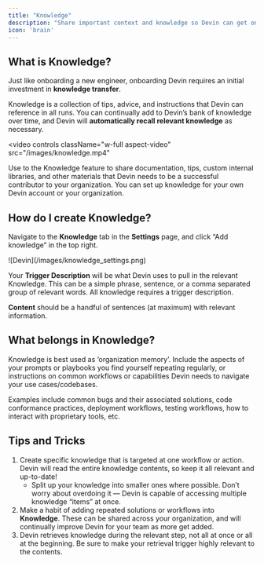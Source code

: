 ```yaml
---
title: "Knowledge"
description: "Share important context and knowledge so Devin can get onboarded faster"
icon: 'brain'
---
```


## What is Knowledge?

Just like onboarding a new engineer, onboarding Devin requires an initial investment in **knowledge transfer**.

Knowledge is a collection of tips, advice, and instructions that Devin can reference in all runs. You can continually add to Devin’s bank of knowledge over time, and Devin will **automatically recall relevant knowledge** as necessary.

<video
  controls
  className="w-full aspect-video"
  src="/images/knowledge.mp4"
></video>

Use to the Knowledge feature to share documentation, tips, custom internal libraries, and other materials that Devin needs to be a successful contributor to your organization. You can set up knowledge for your own Devin account or your organization.

## How do I create Knowledge?

Navigate to the **Knowledge** tab in the **Settings** page, and click “Add knowledge” in the top right.

<Frame>
    ![Devin](/images/knowledge_settings.png)
</Frame>

Your **Trigger Description** will be what Devin uses to pull in the relevant Knowledge. This can be a simple phrase, sentence, or a comma separated group of relevant words. All knowledge requires a trigger description.

**Content** should be a handful of sentences (at maximum) with relevant information.

## What belongs in Knowledge?

Knowledge is best used as ‘organization memory’. Include the aspects of your prompts or playbooks you find yourself repeating regularly, or instructions on common workflows or capabilities Devin needs to navigate your use cases/codebases. 

Examples include common bugs and their associated solutions, code conformance practices, deployment workflows, testing workflows, how to interact with proprietary tools, etc. 

## Tips and Tricks

1. Create specific knowledge that is targeted at one workflow or action. Devin will read the entire knowledge contents, so keep it all relevant and up-to-date!
    - Split up your knowledge into smaller ones where possible. Don’t worry about overdoing it — Devin is capable of accessing multiple knowledge “items” at once.
2. Make a habit of adding repeated solutions or workflows into **Knowledge**. These can be shared across your organization, and will continually improve Devin for your team as more get added.
3. Devin retrieves knowledge during the relevant step, not all at once or all at the beginning. Be sure to make your retrieval trigger highly relevant to the contents.

